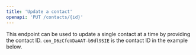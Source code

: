 ```yaml
---
title: 'Update a contact'
openapi: 'PUT /contacts/{id}'
---
```


This endpoint can be used to update a single contact at a time by providing the contact ID. `con_D6zCfeVDaAAT-b9dl9SIE` is the contact ID in the example below.